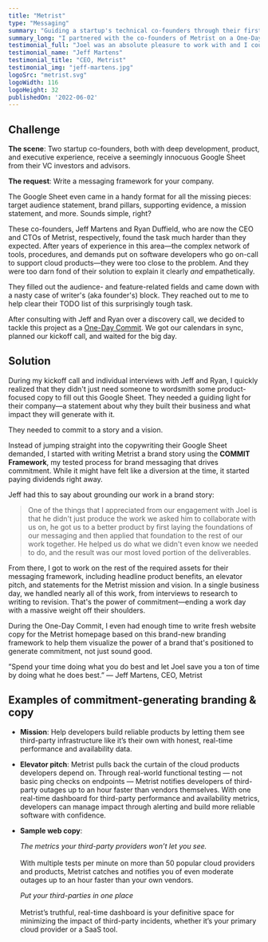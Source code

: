 ```yaml
---
title: "Metrist"
type: "Messaging"
summary: "Guiding a startup's technical co-founders through their first creeative branding and messaging work—all in a single business day."
summary_long: "I partnered with the co-founders of Metrist on a One-Day Commit, a single day of branding and copywriting work, to give them confidence in their messaging. Along the way, we found a novel and rallying way for them to commit to the innovative company they're building."
testimonial_full: "Joel was an absolute pleasure to work with and I couldn't be happier with the results of our engagement. As a software company building products for software developers, it is critical that we work with people that have a high aptitude for deeply technical topics, and that is exactly what we got from Joel. It's not just technical aptitude and a great understanding of the process and journey around strategic messaging, Joel was incredible with seeking empathy for our target audience, ensuring that our messaging would actually resonate with them, not just sound good to us."
testimonial_name: "Jeff Martens"
testimonial_title: "CEO, Metrist"
testimonial_img: "jeff-martens.jpg"
logoSrc: "metrist.svg"
logoWidth: 116
logoHeight: 32
publishedOn: '2022-06-02'
---
```


## Challenge

**The scene**: Two startup co-founders, both with deep development, product, and executive experience, receive a
seemingly innocuous Google Sheet from their VC investors and advisors.

**The request**: Write a messaging framework for your company.

The Google Sheet even came in a handy format for all the missing pieces: target audience statement, brand pillars,
supporting evidence, a mission statement, and more. Sounds simple, right?

These co-founders, Jeff Martens and Ryan Duffield, who are now the CEO and CTOs of Metrist, respectively, found the task
much harder than they expected. After years of experience in this area&mdash;the complex network of tools, procedures,
and demands put on software developers who go on-call to support cloud products&mdash;they were too close to the
problem. And they were too darn fond of their solution to explain it clearly *and* empathetically.

They filled out the audience- and feature-related fields and came down with a nasty case of writer's (aka founder's)
block. They reached out to me to help clear their TODO list of this surprisingly tough task.

After consulting with Jeff and Ryan over a discovery call, we decided to tackle this project as a [One-Day
Commit](/services/#one-day-commit). We got our calendars in sync, planned our kickoff call, and waited for the big day.

## Solution

During my kickoff call and individual interviews with Jeff and Ryan, I quickly realized that they didn't just need
someone to wordsmith some product-focused copy to fill out this Google Sheet. They needed a guiding light for their
company&mdash;a statement about why they built their business and what impact they will generate with it.

They needed to commit to a story and a vision.

Instead of jumping straight into the copywriting their Google Sheet demanded, I started with writing Metrist a brand
story using the **COMMIT Framework**, my tested process for brand messaging that drives commitment. While it might have
felt like a diversion at the time, it started paying dividends right away.

Jeff had this to say about grounding our work in a brand story:

> One of the things that I appreciated from our engagement with Joel is that he didn't just produce the work we asked
> him to collaborate with us on, he got us to a better product by first laying the foundations of our messaging and then
> applied that foundation to the rest of our work together. He helped us do what we didn't even know we needed to do,
> and the result was our most loved portion of the deliverables.

From there, I got to work on the rest of the required assets for their messaging framework, including headline product
benefits, an elevator pitch, and statements for the Metrist mission and vision. In a single business day, we handled
nearly all of this work, from interviews to research to writing to revision. That's the power of commitment—ending a
work day with a massive weight off their shoulders.

During the One-Day Commit, I even had enough time to write fresh website copy for the Metrist homepage based on this
brand-new branding framework to help them visualize the power of a brand that's positioned to generate commitment, not
just sound good.

<span className="block text-orange text-3xl lg:text-4xl font-medium mt-12">&rdquo;Spend your time doing what you do best
and let Joel save you a ton of time by doing what he does best.&rdquo; &mdash; Jeff Martens, CEO, Metrist</span>

## Examples of commitment-generating branding &amp; copy

- **Mission**: Help developers build reliable products by letting them see third-party infrastructure like it’s their
  own with honest, real-time performance and availability data.
- **Elevator pitch**: Metrist pulls back the curtain of the cloud products developers depend on. Through real-world
  functional testing — not basic ping checks on endpoints — Metrist notifies developers of third-party outages up to an
  hour faster than vendors themselves. With one real-time dashboard for third-party performance and availability
  metrics, developers can manage impact through alerting and build more reliable software with confidence.
- **Sample web copy**: 

  *The metrics your third-party providers won’t let you see.* <br /><br />With multiple tests per minute on more than 50
  popular cloud providers and products, Metrist catches and notifies you of even moderate outages up to an hour faster
  than your own vendors.

  *Put your third-parties in one place* <br /><br />Metrist’s truthful, real-time dashboard is your definitive space for
  minimizing the impact of third-party incidents, whether it’s your primary cloud provider or a SaaS tool. 
